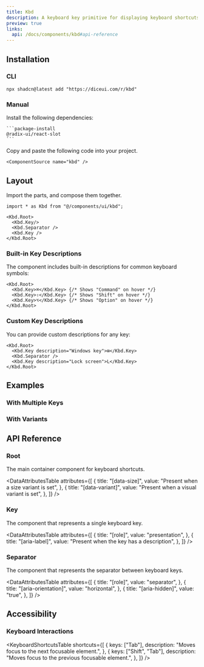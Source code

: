 ```yaml
---
title: Kbd
description: A keyboard key primitive for displaying keyboard shortcuts and key combinations.
preview: true
links:
  api: /docs/components/kbd#api-reference
---
```


<ComponentTabs name="kbd-demo" />

## Installation

### CLI

```package-install
npx shadcn@latest add "https://diceui.com/r/kbd"
```

### Manual

<Steps>
  <Step>
    Install the following dependencies:

    ```package-install
    @radix-ui/react-slot
    ```
  </Step>
  <Step>
    Copy and paste the following code into your project.

    <ComponentSource name="kbd" />
  </Step>
</Steps>

## Layout

Import the parts, and compose them together.

```tsx
import * as Kbd from "@/components/ui/kbd";

<Kbd.Root>
  <Kbd.Key/>
  <Kbd.Separator />
  <Kbd.Key />
</Kbd.Root>
```

### Built-in Key Descriptions

The component includes built-in descriptions for common keyboard symbols:

```tsx
<Kbd.Root>
  <Kbd.Key>⌘</Kbd.Key> {/* Shows "Command" on hover */}
  <Kbd.Key>⇧</Kbd.Key> {/* Shows "Shift" on hover */}
  <Kbd.Key>⌥</Kbd.Key> {/* Shows "Option" on hover */}
</Kbd.Root>
```

### Custom Key Descriptions

You can provide custom descriptions for any key:

```tsx
<Kbd.Root>
  <Kbd.Key description="Windows key">⊞</Kbd.Key>
  <Kbd.Separator />
  <Kbd.Key description="Lock screen">L</Kbd.Key>
</Kbd.Root>
```

## Examples

### With Multiple Keys

<ComponentTabs name="kbd-multiple-demo" />

### With Variants

<ComponentTabs name="kbd-variants-demo" />

## API Reference

### Root

The main container component for keyboard shortcuts.

<AutoTypeTable
  path="./types/docs/kbd.ts"
  name="RootProps"
/>

<DataAttributesTable
  attributes={[
    {
      title: "[data-size]",
      value: "Present when a size variant is set",
    },
    {
      title: "[data-variant]",
      value: "Present when a visual variant is set",
    },
  ]}
/>

### Key

The component that represents a single keyboard key.

<AutoTypeTable
  path="./types/docs/kbd.ts"
  name="KeyProps"
/>

<DataAttributesTable
  attributes={[
    {
      title: "[role]",
      value: "presentation",
    },
    {
      title: "[aria-label]",
      value: "Present when the key has a description",
    },
  ]}
/>

### Separator

The component that represents the separator between keyboard keys.

<AutoTypeTable
  path="./types/docs/kbd.ts"
  name="SeparatorProps"
/>

<DataAttributesTable
  attributes={[
    {
      title: "[role]",
      value: "separator",
    },
    {
      title: "[aria-orientation]",
      value: "horizontal",
    },
    {
      title: "[aria-hidden]",
      value: "true",
    },
  ]}
/>

## Accessibility

### Keyboard Interactions

<KeyboardShortcutsTable
  shortcuts={[
    {
      keys: ["Tab"],
      description: "Moves focus to the next focusable element.",
    },
    {
      keys: ["Shift", "Tab"],
      description: "Moves focus to the previous focusable element.",
    },
  ]}
/> 